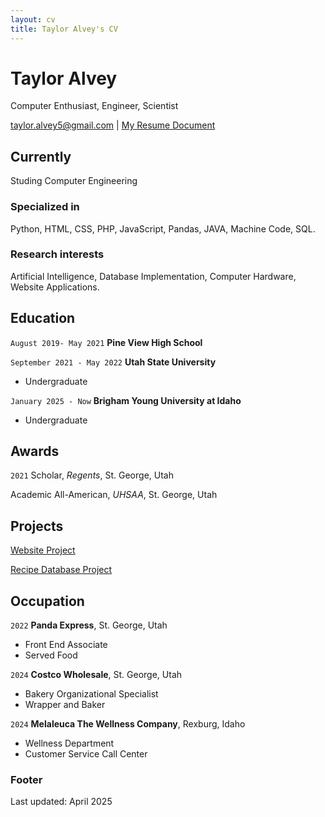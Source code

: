 ```yaml
---
layout: cv
title: Taylor Alvey's CV
---
```

# Taylor Alvey
Computer Enthusiast, Engineer, Scientist

<div id="webaddress">
<a href="taylor.alvey5@gmail.com">taylor.alvey5@gmail.com</a>
| <a href="https://docs.google.com/document/d/1TKS5fHqLyytoraWm03asFqvHHXetaYgQTZ59mb8x1P0/edit?usp=sharing">My Resume Document</a>
</div>


## Currently

Studing Computer Engineering

### Specialized in

Python, HTML, CSS, PHP, JavaScript, Pandas, JAVA, Machine Code, SQL.


### Research interests

Artificial Intelligence, Database Implementation, Computer Hardware, Website Applications.


## Education

`August 2019- May 2021`
__Pine View High School__

`September 2021 - May 2022`
__Utah State University__

- Undergraduate

`January 2025 - Now`
__Brigham Young University at Idaho__

- Undergraduate



## Awards

`2021`
Scholar, *Regents*, St. George, Utah

Academic All-American, *UHSAA*, St. George, Utah



## Projects

<a href="https://amhart02.github.io/musicportfolio/">Website Project</a>

<a href="http://mealplanning.altervista.org/">Recipe Database Project</a>

<!-- ### Journals

`1669`
Newton Sir I, De analysi per æquationes numero terminorum infinitas. 

`1669`
Lectiones opticæ.

etc. etc. etc. -->

<!-- ### Patents

`2012`
Infinitesimal calculus for solutions to physics problems, [SMBC](http://www.techdirt.com/articles/20121011/09312820678/if-patents-had-been-around-time-newton.shtml) patent 001
 -->

## Occupation

`2022`
__Panda Express__, St. George, Utah

- Front End Associate
- Served Food

`2024`
__Costco Wholesale__, St. George, Utah

- Bakery Organizational Specialist
- Wrapper and Baker

`2024`
__Melaleuca The Wellness Company__, Rexburg, Idaho

- Wellness Department
- Customer Service Call Center




### Footer

Last updated: April 2025